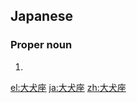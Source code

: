 ==Japanese==
{{ja-kanjitab|おお|いぬ|ざ|yomi=o}}

===Proper noun===
{{ja-pos|proper|おおいぬざ}}

# {{altspell|lang=ja|おおいぬ座||[[Canis Major]]}}

[[el:大犬座]]
[[ja:大犬座]]
[[zh:大犬座]]